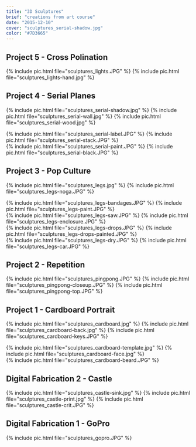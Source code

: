 ```yaml
---
title: "3D Sculptures"
brief: "creations from art course"
date: "2015-12-10"
cover: "sculptures_serial-shadow.jpg"
color: "#7D3665"
---
```


## Project 5 - Cross Polination

{% include pic.html file="sculptures_lights.JPG" %}
{% include pic.html file="sculptures_lights-hand.jpg" %}

## Project 4 - Serial Planes

{% include pic.html file="sculptures_serial-shadow.jpg" %}
{% include pic.html file="sculptures_serial-wall.jpg" %}
{% include pic.html file="sculptures_serial-wood.jpg" %}

<div class="two-column">
{% include pic.html file="sculptures_serial-label.JPG" %}
{% include pic.html file="sculptures_serial-stack.JPG" %}
</div>
{% include pic.html file="sculptures_serial-paint.JPG" %}
{% include pic.html file="sculptures_serial-black.JPG" %}

## Project 3 - Pop Culture

{% include pic.html file="sculptures_legs.jpg" %}
{% include pic.html file="sculptures_legs-noga.JPG" %}

<div class="two-column">
{% include pic.html file="sculptures_legs-bandages.JPG" %}
{% include pic.html file="sculptures_legs-paint.JPG" %}
</div>
<div class="two-column">
{% include pic.html file="sculptures_legs-saw.JPG" %}
{% include pic.html file="sculptures_legs-enclosure.JPG" %}
</div>
<div class="two-column">
{% include pic.html file="sculptures_legs-drops.JPG" %}
{% include pic.html file="sculptures_legs-drops-painted.JPG" %}
</div>
<div class="two-column">
{% include pic.html file="sculptures_legs-dry.JPG" %}
{% include pic.html file="sculptures_legs-car.JPG" %}
</div>

## Project 2 - Repetition

{% include pic.html file="sculptures_pingpong.JPG" %}
{% include pic.html file="sculptures_pingpong-closeup.JPG" %}
{% include pic.html file="sculptures_pingpong-top.JPG" %}

## Project 1 - Cardboard Portrait

{% include pic.html file="sculptures_cardboard.jpg" %}
{% include pic.html file="sculptures_cardboard-back.jpg" %}
{% include pic.html file="sculptures_cardboard-keys.JPG" %}

<div class="two-column">
{% include pic.html file="sculptures_cardboard-template.jpg" %}
{% include pic.html file="sculptures_cardboard-face.jpg" %}
</div>
{% include pic.html file="sculptures_cardboard-beard.JPG" %}

## Digital Fabrication 2 - Castle

{% include pic.html file="sculptures_castle-sink.jpg" %}
{% include pic.html file="sculptures_castle-print.jpg" %}
{% include pic.html file="sculptures_castle-crit.JPG" %}

## Digital Fabrication 1 - GoPro

{% include pic.html file="sculptures_gopro.JPG" %}
